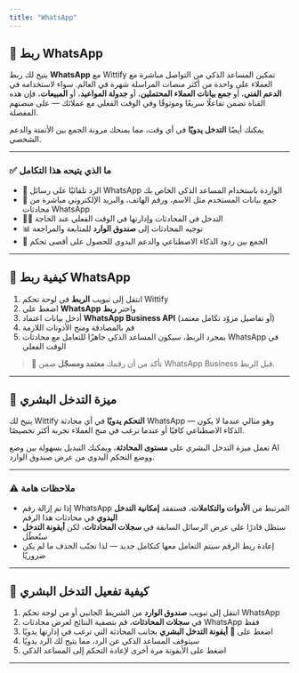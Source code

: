 ```yaml
---
title: "WhatsApp"
---
```

## 📱 ربط WhatsApp

يتيح لك ربط **WhatsApp** مع Wittify تمكين المساعد الذكي من التواصل مباشرة مع العملاء على واحدة من أكثر منصات المراسلة شهرة في العالم.
سواء لاستخدامه في **الدعم الفني**، أو **جمع بيانات العملاء المحتملين**، أو **جدولة المواعيد**، أو **المبيعات**، فإن هذه القناة تضمن تفاعلًا سريعًا وموثوقًا وفي الوقت الفعلي مع عملائك — على منصتهم المفضلة.

يمكنك أيضًا **التدخل يدويًا** في أي وقت، مما يمنحك مرونة الجمع بين الأتمتة والدعم الشخصي.

---

### ✅ ما الذي يتيحه هذا التكامل

* 🤖 الرد تلقائيًا على رسائل WhatsApp الواردة باستخدام المساعد الذكي الخاص بك
* 📩 جمع بيانات المستخدم مثل الاسم، ورقم الهاتف، والبريد الإلكتروني مباشرة من محادثات WhatsApp
* 🧑‍💻 التدخل في المحادثات وإدارتها في الوقت الفعلي عند الحاجة
* 📊 توجيه المحادثات إلى **صندوق الوارد** للمتابعة والمراجعة
* 🔁 الجمع بين ردود الذكاء الاصطناعي والدعم اليدوي للحصول على أقصى تحكم

---

## 🔧 كيفية ربط WhatsApp

1. انتقل إلى تبويب **الربط** في لوحة تحكم Wittify
2. اضغط على **WhatsApp** واختر **ربط**
3. أدخل بيانات اعتماد **WhatsApp Business API** (أو تفاصيل مزوّد تكامل معتمد)
4. قم بالمصادقة ومنح الأذونات اللازمة
5. بمجرد الربط، سيكون المساعد الذكي جاهزًا للتعامل مع محادثات WhatsApp في الوقت الفعلي

> 🔐 تأكد من أن رقمك **معتمد ومسجّل** ضمن WhatsApp Business قبل الربط.

---

## 🧠 ميزة **التدخل البشري**

يتيح لك Wittify **التحكم يدويًا** في أي محادثة WhatsApp — وهو مثالي عندما لا يكون الذكاء الاصطناعي كافيًا أو عندما ترغب في منح العملاء تجربة أكثر تخصيصًا.

تعمل ميزة التدخل البشري على **مستوى المحادثة**، ويمكنك التبديل بسهولة بين وضع AI ووضع التحكم اليدوي من عرض صندوق الوارد.

---

### ⚠️ ملاحظات هامة

* إذا تم إزالة رقم WhatsApp المرتبط من **الأدوات والتكاملات**، فستفقد **إمكانية التدخل اليدوي** في محادثات هذا الرقم
* ستظل قادرًا على عرض الرسائل السابقة في **سجلات المحادثات**، لكن **أيقونة التدخل** ستُعطّل
* إعادة ربط الرقم سيتم التعامل معها كتكامل جديد — لذا تجنّب الحذف ما لم يكن ضروريًا

---

## 🔄 كيفية تفعيل التدخل البشري

1. انتقل إلى تبويب **صندوق الوارد** من الشريط الجانبي أو من لوحة تحكم WhatsApp
2. في **سجلات المحادثات**، قم بتصفية النتائج لعرض محادثات WhatsApp فقط
3. اضغط على 🤖 **أيقونة التدخل البشري** بجانب المحادثة التي ترغب في إدارتها يدويًا
4. سيتوقف المساعد الذكي عن الرد، مما يتيح لك الرد يدويًا
5. اضغط على الأيقونة مرة أخرى لإعادة التحكم إلى المساعد الذكي

---
